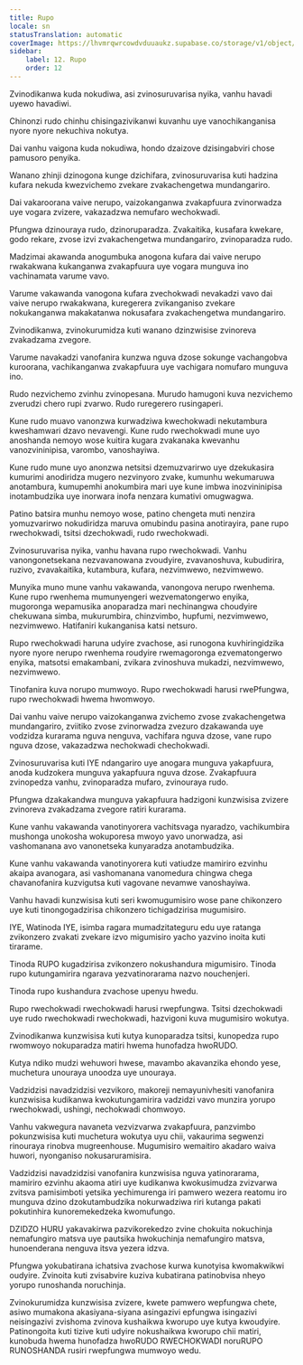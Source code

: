 ```yaml
---
title: Rupo
locale: sn
statusTranslation: automatic
coverImage: https://lhvmrqwrcowdvduuaukz.supabase.co/storage/v1/object/public/strapi-uploads/small_cover-educacion-fundamental.webp-2d51a7828a2b1309555be27f7e2a61a0.webp
sidebar:
    label: 12. Rupo
    order: 12
---
```

Zvinodikanwa kuda nokudiwa, asi zvinosuruvarisa nyika, vanhu havadi uyewo havadiwi.

Chinonzi rudo chinhu chisingazivikanwi kuvanhu uye vanochikanganisa nyore nyore nekuchiva nokutya.

Dai vanhu vaigona kuda nokudiwa, hondo dzaizove dzisingabviri chose pamusoro penyika.

Wanano zhinji dzinogona kunge dzichifara, zvinosuruvarisa kuti hadzina kufara nekuda kwezvichemo zvekare zvakachengetwa mundangariro.

Dai vakaroorana vaive nerupo, vaizokanganwa zvakapfuura zvinorwadza uye vogara zvizere, vakazadzwa nemufaro wechokwadi.

Pfungwa dzinouraya rudo, dzinoruparadza. Zvakaitika, kusafara kwekare, godo rekare, zvose izvi zvakachengetwa mundangariro, zvinoparadza rudo.

Madzimai akawanda anogumbuka anogona kufara dai vaive nerupo rwakakwana kukanganwa zvakapfuura uye vogara munguva ino vachinamata varume vavo.

Varume vakawanda vanogona kufara zvechokwadi nevakadzi vavo dai vaive nerupo rwakakwana, kuregerera zvikanganiso zvekare nokukanganwa makakatanwa nokusafara zvakachengetwa mundangariro.

Zvinodikanwa, zvinokurumidza kuti wanano dzinzwisise zvinoreva zvakadzama zvegore.

Varume navakadzi vanofanira kunzwa nguva dzose sokunge vachangobva kuroorana, vachikanganwa zvakapfuura uye vachigara nomufaro munguva ino.

Rudo nezvichemo zvinhu zvinopesana. Murudo hamugoni kuva nezvichemo zverudzi chero rupi zvarwo. Rudo ruregerero rusingaperi.

Kune rudo muavo vanonzwa kurwadziwa kwechokwadi nekutambura kweshamwari dzavo nevavengi. Kune rudo rwechokwadi mune uyo anoshanda nemoyo wose kuitira kugara zvakanaka kwevanhu vanozvininipisa, varombo, vanoshayiwa.

Kune rudo mune uyo anonzwa netsitsi dzemuzvarirwo uye dzekukasira kumurimi anodiridza mugero nezvinyoro zvake, kumunhu wekumaruwa anotambura, kumupemhi anokumbira mari uye kune imbwa inozvininipisa inotambudzika uye inorwara inofa nenzara kumativi omugwagwa.

Patino batsira munhu nemoyo wose, patino chengeta muti nenzira yomuzvarirwo nokudiridza maruva omubindu pasina anotirayira, pane rupo rwechokwadi, tsitsi dzechokwadi, rudo rwechokwadi.

Zvinosuruvarisa nyika, vanhu havana rupo rwechokwadi. Vanhu vanongonetsekana nezvavanowana zvoudyire, zvavanoshuva, kubudirira, ruzivo, zvavakaitika, kutambura, kufara, nezvimwewo, nezvimwewo.

Munyika muno mune vanhu vakawanda, vanongova nerupo rwenhema. Kune rupo rwenhema mumunyengeri wezvematongerwo enyika, mugoronga wepamusika anoparadza mari nechinangwa choudyire chekuwana simba, mukurumbira, chinzvimbo, hupfumi, nezvimwewo, nezvimwewo. Hatifaniri kukanganisa katsi netsuro.

Rupo rwechokwadi haruna udyire zvachose, asi runogona kuvhiringidzika nyore nyore nerupo rwenhema roudyire rwemagoronga ezvematongerwo enyika, matsotsi emakambani, zvikara zvinoshuva mukadzi, nezvimwewo, nezvimwewo.

Tinofanira kuva norupo mumwoyo. Rupo rwechokwadi harusi rwePfungwa, rupo rwechokwadi hwema hwomwoyo.

Dai vanhu vaive nerupo vaizokanganwa zvichemo zvose zvakachengetwa mundangariro, zviitiko zvose zvinorwadza zvezuro dzakawanda uye vodzidza kurarama nguva nenguva, vachifara nguva dzose, vane rupo nguva dzose, vakazadzwa nechokwadi chechokwadi.

Zvinosuruvarisa kuti IYE ndangariro uye anogara munguva yakapfuura, anoda kudzokera munguva yakapfuura nguva dzose. Zvakapfuura zvinopedza vanhu, zvinoparadza mufaro, zvinouraya rudo.

Pfungwa dzakakandwa munguva yakapfuura hadzigoni kunzwisisa zvizere zvinoreva zvakadzama zvegore ratiri kurarama.

Kune vanhu vakawanda vanotinyorera vachitsvaga nyaradzo, vachikumbira mushonga unokosha wokuporesa mwoyo yavo unorwadza, asi vashomanana avo vanonetseka kunyaradza anotambudzika.

Kune vanhu vakawanda vanotinyorera kuti vatiudze mamiriro ezvinhu akaipa avanogara, asi vashomanana vanomedura chingwa chega chavanofanira kuzvigutsa kuti vagovane nevamwe vanoshayiwa.

Vanhu havadi kunzwisisa kuti seri kwomugumisiro wose pane chikonzero uye kuti tinongogadzirisa chikonzero tichigadzirisa mugumisiro.

IYE, Watinoda IYE, isimba ragara mumadzitateguru edu uye ratanga zvikonzero zvakati zvekare izvo migumisiro yacho yazvino inoita kuti tirarame.

Tinoda RUPO kugadzirisa zvikonzero nokushandura migumisiro. Tinoda rupo kutungamirira ngarava yezvatinorarama nazvo nouchenjeri.

Tinoda rupo kushandura zvachose upenyu hwedu.

Rupo rwechokwadi rwechokwadi harusi rwepfungwa. Tsitsi dzechokwadi uye rudo rwechokwadi rwechokwadi, hazvigoni kuva mugumisiro wokutya.

Zvinodikanwa kunzwisisa kuti kutya kunoparadza tsitsi, kunopedza rupo rwomwoyo nokuparadza matiri hwema hunofadza hwoRUDO.

Kutya ndiko mudzi wehuwori hwese, mavambo akavanzika ehondo yese, muchetura unouraya unoodza uye unouraya.

Vadzidzisi navadzidzisi vezvikoro, makoreji nemayunivhesiti vanofanira kunzwisisa kudikanwa kwokutungamirira vadzidzi vavo munzira yorupo rwechokwadi, ushingi, nechokwadi chomwoyo.

Vanhu vakwegura navaneta vezvizvarwa zvakapfuura, panzvimbo pokunzwisisa kuti muchetura wokutya uyu chii, vakaurima segwenzi rinouraya rinobva mugreenhouse. Mugumisiro wemaitiro akadaro waiva huwori, nyonganiso nokusaruramisira.

Vadzidzisi navadzidzisi vanofanira kunzwisisa nguva yatinorarama, mamiriro ezvinhu akaoma atiri uye kudikanwa kwokusimudza zvizvarwa zvitsva pamisimboti yetsika yechimurenga iri pamwero wezera reatomu iro munguva dzino dzokutambudzika nokurwadziwa riri kutanga pakati pokutinhira kunoremekedzeka kwomufungo.

DZIDZO HURU yakavakirwa pazvikorekedzo zvine chokuita nokuchinja nemafungiro matsva uye pautsika hwokuchinja nemafungiro matsva, hunoenderana nenguva itsva yezera idzva.

Pfungwa yokubatirana ichatsiva zvachose kurwa kunotyisa kwomakwikwi oudyire. Zvinoita kuti zvisabvire kuziva kubatirana patinobvisa nheyo yorupo runoshanda noruchinja.

Zvinokurumidza kunzwisisa zvizere, kwete pamwero wepfungwa chete, asiwo mumakona akasiyana-siyana asingazivi epfungwa isingazivi neisingazivi zvishoma zvinova kushaikwa kworupo uye kutya kwoudyire. Patinongoita kuti tizive kuti udyire nokushaikwa kworupo chii matiri, kunobuda hwema hunofadza hwoRUDO RWECHOKWADI noruRUPO RUNOSHANDA rusiri rwepfungwa mumwoyo wedu.

